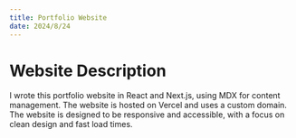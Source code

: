 ```yaml
---
title: Portfolio Website
date: 2024/8/24
---
```


# Website Description

I wrote this portfolio website in React and Next.js, using MDX for content management. The website is hosted on Vercel and uses a custom domain. The website is designed to be responsive and accessible, with a focus on clean design and fast load times. 